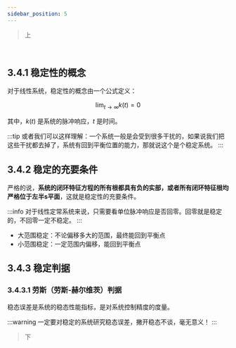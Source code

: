 ```yaml
---
sidebar_position: 5
---
```





<WordCount>

> 上




<VideoPlayer src="//player.bilibili.com/player.html?isOutside=true&aid=811394492&bvid=BV1F34y1h7so&cid=718427803&p=22" />
<br />

## 3.4.1 稳定性的概念

对于线性系统，稳定性的概念由一个公式定义：

$$
\lim_{t \to \infty}k(t) = 0
$$

其中，$k(t)$ 是系统的脉冲响应，$t$ 是时间。

:::tip
或者我们可以这样理解：一个系统一般是会受到很多干扰的，如果说我们把这些干扰都去掉了，系统有回到平衡位置的能力，那就说这个是个稳定系统。
:::

## 3.4.2 稳定的充要条件

严格的说，**系统的闭环特征方程的所有根都具有负的实部，或者所有闭环特征根均严格位于左半s平面**，这就是稳定性的充要条件。

:::info
对于线性定常系统来说，只需要看单位脉冲响应是否回零。回零就是稳定的，不回零一定不稳定。
:::

- 大范围稳定：不论偏移多大的范围，最终能回到平衡点
- 小范围稳定：一定范围内偏移，能回到平衡点

## 3.4.3 稳定判据

### 3.4.3.1 劳斯（劳斯-赫尔维茨）判据


稳态误差是系统的稳态性能指标，是对系统控制精度的度量。

:::warning
一定要对稳定的系统研究稳态误差，撇开稳态不谈，毫无意义！
:::


> 下

<VideoPlayer src="//player.bilibili.com/player.html?isOutside=true&aid=811394492&bvid=BV1F34y1h7so&cid=718427489&p=23" />
</WordCount>
